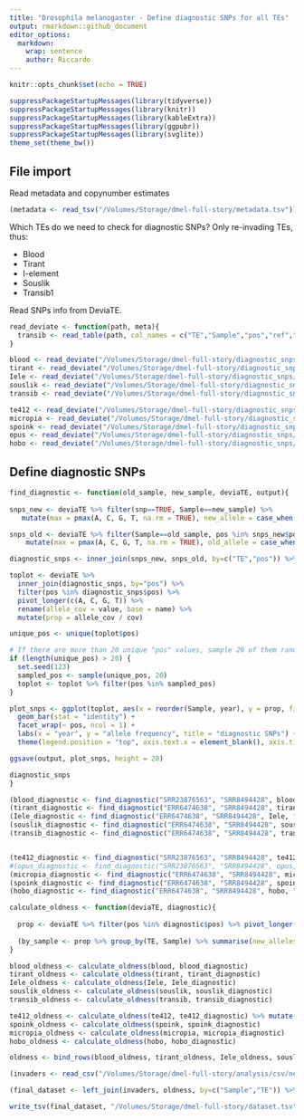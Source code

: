 ```yaml
---
title: "Drosophila melanogaster - Define diagnostic SNPs for all TEs"
output: rmarkdown::github_document
editor_options: 
  markdown: 
    wrap: sentence
    author: Riccardo
---
```


```r
knitr::opts_chunk$set(echo = TRUE)
```

```r
suppressPackageStartupMessages(library(tidyverse))
suppressPackageStartupMessages(library(knitr))
suppressPackageStartupMessages(library(kableExtra))
suppressPackageStartupMessages(library(ggpubr))
suppressPackageStartupMessages(library(svglite))
theme_set(theme_bw())
```

## File import

Read metadata and copynumber estimates
```r
(metadata <- read_tsv("/Volumes/Storage/dmel-full-story/metadata.tsv"))
```
Which TEs do we need to check for diagnostic SNPs? Only re-invading TEs, thus:

* Blood
* Tirant
* I-element
* Souslik
* Transib1

Read SNPs info from DeviaTE.
```r
read_deviate <- function(path, meta){
  transib <- read_table(path, col_names = c("TE","Sample","pos","ref","A","C","G","T","cov","phys_cov","hq_cov","snp","refsnp","int_del","int_del_freq","trunc_left","trunc_rigth","ins","del","annotation")) %>% select(TE, Sample, pos, A, C, G, T, cov, hq_cov, snp) %>% mutate(Sample = gsub(".fastq.sort.bam","",Sample)) %>% inner_join(meta, by="Sample") %>% select(-study, -study_id, -publication)
}

blood <- read_deviate("/Volumes/Storage/dmel-full-story/diagnostic_snps/deviaTE_SNPs/Blood.deviaTE.txt", metadata)
tirant <- read_deviate("/Volumes/Storage/dmel-full-story/diagnostic_snps/deviaTE_SNPs/Tirant.deviaTE.txt", metadata)
Iele <- read_deviate("/Volumes/Storage/dmel-full-story/diagnostic_snps/deviaTE_SNPs/I-ele.deviaTE.txt", metadata)
souslik <- read_deviate("/Volumes/Storage/dmel-full-story/diagnostic_snps/deviaTE_SNPs/Souslik.deviaTE.txt", metadata)
transib <- read_deviate("/Volumes/Storage/dmel-full-story/diagnostic_snps/deviaTE_SNPs/Transib1.deviaTE.txt", metadata)

te412 <- read_deviate("/Volumes/Storage/dmel-full-story/diagnostic_snps/deviaTE_SNPs/412.deviaTE.txt", metadata)
micropia <- read_deviate("/Volumes/Storage/dmel-full-story/diagnostic_snps/deviaTE_SNPs/Micropia.deviaTE.txt", metadata)
spoink <- read_deviate("/Volumes/Storage/dmel-full-story/diagnostic_snps/deviaTE_SNPs/Spoink.deviaTE.txt", metadata)
opus <- read_deviate("/Volumes/Storage/dmel-full-story/diagnostic_snps/deviaTE_SNPs/Opus.deviaTE.txt", metadata)
hobo <- read_deviate("/Volumes/Storage/dmel-full-story/diagnostic_snps/deviaTE_SNPs/Hobo.deviaTE.txt", metadata)
```

## Define diagnostic SNPs

```r
find_diagnostic <- function(old_sample, new_sample, deviaTE, output){
  
snps_new <- deviaTE %>% filter(snp==TRUE, Sample==new_sample) %>%
   mutate(max = pmax(A, C, G, T, na.rm = TRUE), new_allele = case_when(max==A ~ "A", max==C ~ "C", max==T ~ "T", max==G ~ "G"), new_maf = max/cov) %>% select(TE, pos, new_allele, new_maf)

snps_old <- deviaTE %>% filter(Sample==old_sample, pos %in% snps_new$pos) %>%
    mutate(max = pmax(A, C, G, T, na.rm = TRUE), old_allele = case_when(max==A ~ "A", max==C ~ "C", max==T ~ "T", max==G ~ "G"), old_maf = max/cov) %>% select(TE, pos, old_allele, old_maf)

diagnostic_snps <- inner_join(snps_new, snps_old, by=c("TE","pos")) %>% filter(new_allele!=old_allele, old_maf > 0.95)

toplot <- deviaTE %>% 
  inner_join(diagnostic_snps, by="pos") %>%
  filter(pos %in% diagnostic_snps$pos) %>%
  pivot_longer(c(A, C, G, T)) %>%
  rename(allele_cov = value, base = name) %>%
  mutate(prop = allele_cov / cov)

unique_pos <- unique(toplot$pos)

# If there are more than 20 unique "pos" values, sample 20 of them randomly for visualization
if (length(unique_pos) > 20) {
  set.seed(123)
  sampled_pos <- sample(unique_pos, 20)
  toplot <- toplot %>% filter(pos %in% sampled_pos)
}

plot_snps <- ggplot(toplot, aes(x = reorder(Sample, year), y = prop, fill = base)) +
  geom_bar(stat = "identity") +
  facet_wrap(~ pos, ncol = 1) +
  labs(x = "year", y = "allele frequency", title = "diagnostic SNPs") +
  theme(legend.position = "top", axis.text.x = element_blank(), axis.ticks.x = element_blank())

ggsave(output, plot_snps, height = 20)

diagnostic_snps
}
```

```r
(blood_diagnostic <- find_diagnostic("SRR23876563", "SRR8494428", blood, "/Volumes/Storage/dmel-full-story/diagnostic_snps/blood.png"))
(tirant_diagnostic <- find_diagnostic("ERR6474638", "SRR8494428", tirant, "/Volumes/Storage/dmel-full-story/diagnostic_snps/tirant.png"))
(Iele_diagnostic <- find_diagnostic("ERR6474638", "SRR8494428", Iele, "/Volumes/Storage/dmel-full-story/diagnostic_snps/Iele.png"))
(souslik_diagnostic <- find_diagnostic("ERR6474638", "SRR8494428", souslik, "/Volumes/Storage/dmel-full-story/diagnostic_snps/souslik.png"))
(transib_diagnostic <- find_diagnostic("ERR6474638", "SRR8494428", transib, "/Volumes/Storage/dmel-full-story/diagnostic_snps/transib.png"))


(te412_diagnostic <- find_diagnostic("SRR23876563", "SRR8494428", te412, "/Volumes/Storage/dmel-full-story/diagnostic_snps/412.png"))
#(opus_diagnostic <- find_diagnostic("SRR23876563", "SRR8494428", opus, "/Volumes/Storage/dmel-full-story/diagnostic_snps/opus.png"))
(micropia_diagnostic <- find_diagnostic("ERR6474638", "SRR8494428", micropia, "/Volumes/Storage/dmel-full-story/diagnostic_snps/micropia.png"))
(spoink_diagnostic <- find_diagnostic("ERR6474638", "SRR8494428", spoink, "/Volumes/Storage/dmel-full-story/diagnostic_snps/spoink.png"))
(hobo_diagnostic <- find_diagnostic("ERR6474638", "SRR8494428", hobo, "/Volumes/Storage/dmel-full-story/diagnostic_snps/hobo.png"))
```

```r
calculate_oldness <- function(deviaTE, diagnostic){
  
  prop <- deviaTE %>% filter(pos %in% diagnostic$pos) %>% pivot_longer(c(A, C, G, T)) %>% rename(allele_cov=value, new_allele=name) %>% mutate(prop = allele_cov/cov) %>% inner_join(diagnostic, by=c("TE", "pos", "new_allele"))
  
  (by_sample <- prop %>% group_by(TE, Sample) %>% summarise(new_alleles = mean(prop)) %>% mutate(new_alleles = if_else(is.nan(new_alleles), 0, new_alleles)) %>% ungroup())
}

blood_oldness <- calculate_oldness(blood, blood_diagnostic)
tirant_oldness <- calculate_oldness(tirant, tirant_diagnostic)
Iele_oldness <- calculate_oldness(Iele, Iele_diagnostic)
souslik_oldness <- calculate_oldness(souslik, souslik_diagnostic)
transib_oldness <- calculate_oldness(transib, transib_diagnostic)

te412_oldness <- calculate_oldness(te412, te412_diagnostic) %>% mutate(TE = as.character(TE))
spoink_oldness <- calculate_oldness(spoink, spoink_diagnostic)
micropia_oldness <- calculate_oldness(micropia, micropia_diagnostic)
hobo_oldness <- calculate_oldness(hobo, hobo_diagnostic)

oldness <- bind_rows(blood_oldness, tirant_oldness, Iele_oldness, souslik_oldness, transib_oldness, te412_oldness, spoink_oldness, micropia_oldness, hobo_oldness)
```

```r
(invaders <- read_csv("/Volumes/Storage/dmel-full-story/analysis/csv/new-TEs-v4.csv", show_col_types = FALSE) %>% filter(Sample!="Sample") %>% type_convert())

(final_dataset <- left_join(invaders, oldness, by=c("Sample","TE")) %>% mutate(reinvasion = ifelse(TE %in% c("PPI251","Opus"), FALSE, TRUE), TE=case_when(TE=="DMIFACA"~"I-element", TE=="PPI251" ~ "P-element", TRUE ~ TE)) %>% inner_join(metadata, by="Sample") %>% filter(TE!="Shellder"))

write_tsv(final_dataset, "/Volumes/Storage/dmel-full-story/dataset.tsv")
```